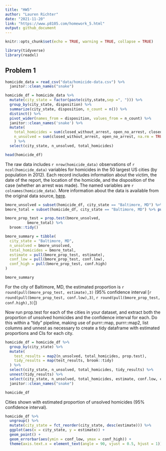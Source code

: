 ```yaml
---
title: "HW5"
author: "Lauren Richter"
date: "2021-11-20"
link: "https://www.p8105.com/homework_5.html"
output: github_document
---
```


```r
knitr::opts_chunk$set(echo = TRUE, warning = TRUE, collapse = TRUE)

library(tidyverse)
library(readxl)
```

## Problem 1

```r
homicide_data = read_csv("data/homicide-data.csv") %>%
  janitor::clean_names("snake")

homicide_df = homicide_data %>%
  mutate(city_state = factor(paste(city,state,sep =", "))) %>%
  group_by(city_state, disposition) %>%
  summarize(city_state, disposition, n_count = n()) %>%
  distinct() %>%
  pivot_wider(names_from = disposition, values_from = n_count) %>%
  janitor::clean_names('snake') %>%
  mutate(
    total_homicides = sum(closed_without_arrest, open_no_arrest, closed_by_arrest, na.rm = TRUE),
    n_unsolved = sum(closed_without_arrest, open_no_arrest, na.rm = TRUE),
    ) %>%
  select(city_state, n_unsolved, total_homicides)

head(homicide_df)

```
The raw data includes `r nrow(homicide_data)` observations of `r ncol(homicide_data)` variables for homicides in the 50 largest US cities (by population in 2012). Each record includes information about the victim, the date of the report, the location of the homicide, and the disposition of the case (whether an arrest was made). The named variables are `r colnames(homicide_data)`. More information about the data is available from the original data source, [here](https://github.com/washingtonpost/data-homicides).

```r

bmore_unsolved = subset(homicide_df, city_state == "Baltimore, MD") %>% pull (n_unsolved)
bmore_total = subset(homicide_df, city_state == "Baltimore, MD") %>% pull(total_homicides)

bmore_prop_test = prop.test(bmore_unsolved,
          bmore_total) %>%
  broom::tidy()

bmore_summary = tibble(
  city_state = "Baltimore, MD",
  n_unsolved = bmore_unsolved,
  total_homicides = bmore_total,
  estimate = pull(bmore_prop_test, estimate),
  conf_low = pull(bmore_prop_test, conf.low),
  conf_high = pull(bmore_prop_test, conf.high)
)

bmore_summary
```

For the city of Baltimore, MD, the estimated proportion is `r round(pull(bmore_prop_test, estimate),3)` (95% confidence interval [`r round(pull(bmore_prop_test, conf.low),3)`, `r round(pull(bmore_prop_test, conf.high),3)`])



Now run prop.test for each of the cities in your dataset, and extract both the proportion of unsolved homicides and the confidence interval for each. Do this within a “tidy” pipeline, making use of purrr::map, purrr::map2, list columns and unnest as necessary to create a tidy dataframe with estimated proportions and CIs for each city.

```r

homicide_df = homicide_df %>% 
  group_by(city_state) %>% 
  mutate(
    test_results = map2(n_unsolved, total_homicides, prop.test),
    tidy_results = map(test_results, broom::tidy)
  ) %>% 
  select(city_state, n_unsolved, total_homicides, tidy_results) %>% 
  unnest(tidy_results) %>% 
  select(city_state, n_unsolved, total_homicides, estimate, conf.low, conf.high) %>%
  janitor::clean_names("snake")

homicide_df
```

Cities shown with estimated proportion of unsolved homicides (95% confidence interval).

```r
homicide_df %>% 
  ungroup() %>%
  mutate(city_state = fct_reorder(city_state, desc(estimate))) %>%
  ggplot(aes(x = city_state, y = estimate)) +
  geom_point() + 
  geom_errorbar(aes(ymin = conf_low, ymax = conf_high)) +
  theme(axis.text.x = element_text(angle = 90, vjust = 0.5, hjust = 1))
```